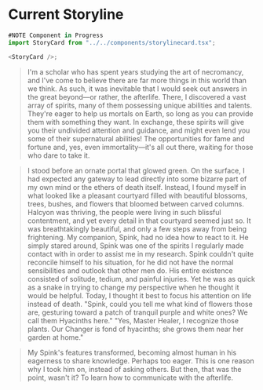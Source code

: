 # Current Storyline

```ts
#NOTE Component in Progress
import StoryCard from "../../components/storylinecard.tsx";

<StoryCard />;
```

> I'm a scholar who has spent years studying the art of necromancy, and I've come to believe there are far more things in this world than we think. As such, it was inevitable that I would seek out answers in the great beyond—or rather, the afterlife. There, I discovered a vast array of spirits, many of them possessing unique abilities and talents. They're eager to help us mortals on Earth, so long as you can provide them with something they want. In exchange, these spirits will give you their undivided attention and guidance, and might even lend you some of their supernatural abilities! The opportunities for fame and fortune and, yes, even immortality—it's all out there, waiting for those who dare to take it.

> I stood before an ornate portal that glowed green. On the surface, I had expected any gateway to lead directly into some bizarre part of my own mind or the ethers of death itself. Instead, I found myself in what looked like a pleasant courtyard filled with beautiful blossoms, trees, bushes, and flowers that bloomed between carved columns. Halcyon was thriving, the people were living in such blissful contentment, and yet every detail in that courtyard seemed just so. It was breathtakingly beautiful, and only a few steps away from being frightening. My companion, Spink, had no idea how to react to it. He simply stared around, Spink was one of the spirits I regularly made contact with in order to assist me in my research. Spink couldn't quite reconcile himself to his situation, for he did not have the normal sensibilities and outlook that other men do. His entire existence consisted of solitude, tedium, and painful injuries. Yet he was as quick as a snake in trying to change my perspective when he thought it would be helpful. Today, I thought it best to focus his attention on life instead of death. "Spink, could you tell me what kind of flowers those are, gesturing toward a patch of tranquil purple and white ones? We call them Hyacinths here."
> "Yes, Master Healer, I recognize those plants. Our Changer is fond of hyacinths; she grows them near her garden at home."

> My Spink's features transformed, becoming almost human in his eagerness to share knowledge. Perhaps too eager. This is one reason why I took him on, instead of asking others. But then, that was the point, wasn't it? To learn how to communicate with the afterlife.
